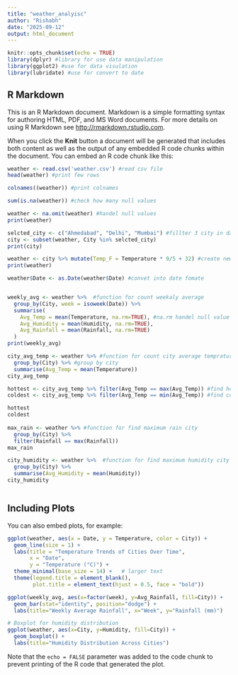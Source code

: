 ---
title: "weather_analyisc"
author: "Rishabh"
date: "2025-09-12"
output: html_document
---

```{r setup, include=FALSE}
knitr::opts_chunk$set(echo = TRUE)
library(dplyr) #library for use data manipulation
library(ggplot2) #use for data visulation
library(lubridate) #use for convert to date 

```

## R Markdown

This is an R Markdown document. Markdown is a simple formatting syntax for authoring HTML, PDF, and MS Word documents. For more details on using R Markdown see <http://rmarkdown.rstudio.com>.

When you click the **Knit** button a document will be generated that includes both content as well as the output of any embedded R code chunks within the document. You can embed an R code chunk like this:

```{r weather}

weather <- read.csv('weather.csv') #read csv file
head(weather) #print few rows 

colnames((weather)) #print colnames 

sum(is.na(weather)) #check how many null values

weather <- na.omit(weather) #handel null values
print(weather)

selcted_city <- c("Ahmedabad", "Delhi", "Mumbai") #fillter 3 city in dataset
city <- subset(weather, City %in% selcted_city)
print(city)

weather <- city %>% mutate(Temp_F = Temperature * 9/5 + 32) #create new columns temp_f for count temprature
print(weather)

weather$Date <- as.Date(weather$Date) #convet into date fomate


weekly_avg <- weather %>%  #function for count weekaly average
  group_by(City, week = isoweek(Date)) %>%
  summarise(
    Avg_Temp = mean(Temperature, na.rm=TRUE), #na.rm handel null value
    Avg_Humidity = mean(Humidity, na.rm=TRUE),
    Avg_Rainfall = mean(Rainfall, na.rm=TRUE)
  )
print(weekly_avg)

city_avg_temp <- weather %>% #function for count city average temprature
  group_by(City) %>% #group by city 
  summarise(Avg_Temp = mean(Temperature))
city_avg_temp

hottest <- city_avg_temp %>% filter(Avg_Temp == max(Avg_Temp)) #find hotest temprature 
coldest <- city_avg_temp %>% filter(Avg_Temp == min(Avg_Temp)) #find coldest temprature

hottest
coldest
 
max_rain <- weather %>% #function for find maximum rain city
  group_by(City) %>%
  filter(Rainfall == max(Rainfall))
max_rain

city_humidity <- weather %>%  #function for find maximum humidity city
  group_by(City) %>%
  summarise(Avg_Humidity = mean(Humidity))
city_humidity



```

## Including Plots

You can also embed plots, for example:
```{r fig.width=10, fig.height=6, echo=FALSE}

ggplot(weather, aes(x = Date, y = Temperature, color = City)) +
  geom_line(size = 1) +
  labs(title = "Temperature Trends of Cities Over Time",
       x = "Date",
       y = "Temperature (°C)") +
  theme_minimal(base_size = 14) +   # larger text
  theme(legend.title = element_blank(),
        plot.title = element_text(hjust = 0.5, face = "bold"))

ggplot(weekly_avg, aes(x=factor(week), y=Avg_Rainfall, fill=City)) +
  geom_bar(stat="identity", position="dodge") +
  labs(title="Weekly Average Rainfall", x="Week", y="Rainfall (mm)")

# Boxplot for humidity distribution
ggplot(weather, aes(x=City, y=Humidity, fill=City)) +
  geom_boxplot() +
  labs(title="Humidity Distribution Across Cities")
```

Note that the `echo = FALSE` parameter was added to the code chunk to prevent printing of the R code that generated the plot.
